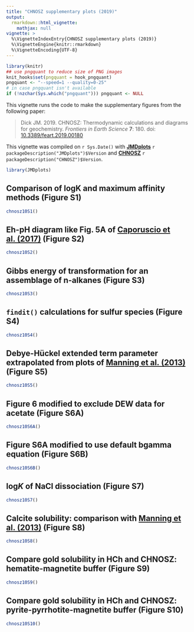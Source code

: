 ```yaml
---
title: "CHNOSZ supplementary plots (2019)"
output: 
  rmarkdown::html_vignette:
    mathjax: null
vignette: >
  %\VignetteIndexEntry{CHNOSZ supplementary plots (2019)}
  %\VignetteEngine{knitr::rmarkdown}
  %\VignetteEncoding{UTF-8}
---
```


```r
library(knitr)
## use pngquant to reduce size of PNG images
knit_hooks$set(pngquant = hook_pngquant)
pngquant <- "--speed=1 --quality=0-25"
# in case pngquant isn't available
if (!nzchar(Sys.which("pngquant"))) pngquant <- NULL 
```

This vignette runs the code to make the supplementary figures from the following paper:

> Dick JM. 2019. CHNOSZ: Thermodynamic calculations and diagrams for geochemistry. *Frontiers in Earth Science* **7**: 180. doi: [10.3389/feart.2019.00180](https://doi.org/10.3389/feart.2019.00180)

This vignette was compiled on `r Sys.Date()` with **[JMDplots](https://github.com/jedick/JMDplots)** `r packageDescription("JMDplots")$Version` and **[CHNOSZ](http://chnosz.net)** `r packageDescription("CHNOSZ")$Version`.

```r
library(JMDplots)
```

## Comparison of logK and maximum affinity methods (Figure S1)
```r
chnosz10S1()
```

## Eh-pH diagram like Fig. 5A of [Caporuscio et al. (2017)](https://doi.org/10.1016/j.jnucmat.2016.12.036) (Figure S2)
```r
chnosz10S2()
```

## Gibbs energy of transformation for an assemblage of n-alkanes (Figure S3)
```r
chnosz10S3()
```

## `findit()` calculations for sulfur species (Figure S4)
```r
chnosz10S4()
```

## Debye-Hückel extended term parameter extrapolated from plots of [Manning et al. (2013)](https://doi.org/10.2138/rmg.2013.75.5) (Figure S5)
```r
chnosz10S5()
```

## Figure 6 modified to exclude DEW data for acetate (Figure S6A)
```r
chnosz10S6A()
```

## Figure S6A modified to use default bgamma equation (Figure S6B)
```r
chnosz10S6B()
```

## log<i>K</i> of NaCl dissociation (Figure S7)
```r
chnosz10S7()
```

## Calcite solubility: comparison with [Manning et al. (2013)](https://doi.org/10.2138/rmg.2013.75.5) (Figure S8)
```r
chnosz10S8()
```

## Compare gold solubility in HCh and CHNOSZ: hematite-magnetite buffer (Figure S9)
```r
chnosz10S9()
```

## Compare gold solubility in HCh and CHNOSZ: pyrite-pyrrhotite-magnetite buffer (Figure S10)
```r
chnosz10S10()
```

